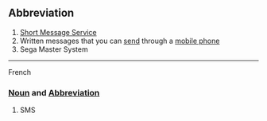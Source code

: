 ==Abbreviation==

#[[Short Message Service]]
#Written messages that you can [[send]] through a [[mobile phone]]
#Sega Master System
----

French

===[[Noun]] and [[Abbreviation]]===
#SMS